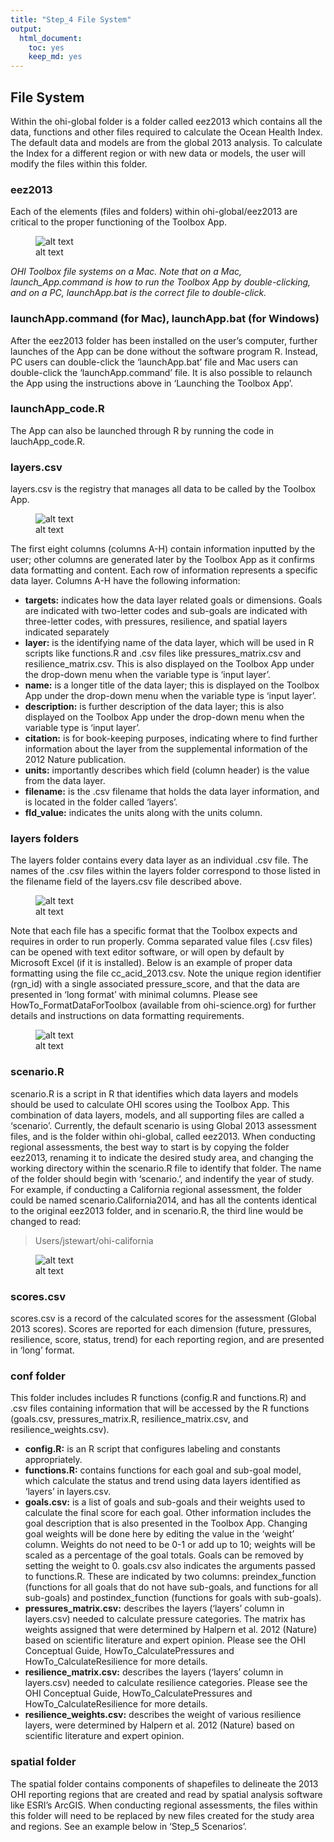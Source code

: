 ```yaml
---
title: "Step_4 File System"
output: 
  html_document:
    toc: yes
    keep_md: yes
---
```




## File System
Within the ohi-global folder is a folder called eez2013 which contains all the data, functions and other files required to calculate the Ocean Health Index. The default data and models are from the global 2013 analysis. To calculate the Index for a different region or with new data or models, the user will modify the files within this folder.

### eez2013
Each of the elements (files and folders) within ohi-global/eez2013 are critical to the proper functioning of the Toolbox App.

![alt text](Toolbox10.png)

*OHI Toolbox file systems on a Mac. Note that on a Mac, launch_App.command is how to run the Toolbox App by double-clicking, and on a PC, launchApp.bat is the correct file to double-click.*

### launchApp.command (for Mac), launchApp.bat (for Windows)
After the eez2013 folder has been installed on the user’s computer, further launches of the App can be done without the software program R. Instead, PC users can double-click the 'launchApp.bat' file and Mac users can double-click the ‘launchApp.command’ file.  It is also possible to relaunch the App using the instructions above in ‘Launching the Toolbox App’.

### launchApp_code.R
The App can also be launched through R by running the code in lauchApp_code.R. 

### layers.csv
layers.csv is the registry that manages all data to be called by the Toolbox App. 

![alt text](Toolbox11.png)

The first eight columns (columns A-H) contain information inputted by the user; other columns are generated later by the Toolbox App as it confirms data formatting and content. Each row of information represents a specific data layer. Columns A-H have the following information:

 + **targets:** indicates how the data layer related goals or dimensions. Goals are indicated with two-letter codes and sub-goals are indicated with three-letter codes, with pressures, resilience, and spatial layers indicated separately
 + **layer:** is the identifying name of the data layer, which will be used in R scripts like functions.R and .csv files like pressures_matrix.csv and resilience_matrix.csv. This is also displayed on the Toolbox App under the drop-down menu when the variable type is ‘input layer’.
 + **name:** is a longer title of the data layer; this is displayed on the Toolbox App under the drop-down menu when the variable type is ‘input layer’.
 + **description:** is further description of the data layer; this is also displayed on the Toolbox App under the drop-down menu when the variable type is ‘input layer’.
 + **citation:** is for book-keeping purposes, indicating where to find further information about the layer from the supplemental information of the 2012 Nature publication.
 + **units:** importantly describes which field (column header) is the value from the data layer.
 + **filename:** is the .csv filename that holds the data layer information, and is located in the folder called ‘layers’.
 + **fld_value:** indicates the units along with the units column.
 
### layers folders
The layers folder contains every data layer as an individual .csv file. The names of the .csv files within the layers folder correspond to those listed in the filename field of the layers.csv file described above.

![alt text](Toolbox12.png)

Note that each file has a specific format that the Toolbox expects and requires in order to run properly. Comma separated value files (.csv files) can be opened with text editor software, or will open by default by Microsoft Excel (if it is installed). Below is an example of proper data formatting using the file cc_acid_2013.csv. Note the unique region identifier (rgn_id) with a single associated pressure_score, and that the data are presented in ‘long format’ with minimal columns. Please see HowTo_FormatDataForToolbox (available from ohi-science.org) for further details and instructions on data formatting requirements.

![alt text](Toolbox13.png)

### scenario.R
scenario.R is a script in R that identifies which data layers and models should be used to calculate OHI scores using the Toolbox App. This combination of data layers, models, and all supporting files are called a ‘scenario’. Currently, the default scenario is using Global 2013 assessment files, and is the folder within ohi-global, called eez2013. When conducting regional assessments, the best way to start is by copying the folder eez2013, renaming it to indicate the desired study area, and changing the working directory within the scenario.R file to identify that folder. The name of the folder should begin with ‘scenario.’, and indentify the year of study. For example, if conducting a California regional assessment, the folder could be named scenario.California2014, and has all the contents identical to the original eez2013 folder, and in scenario.R, the third line would be changed to read:

> Users/jstewart/ohi-california

![alt text](Toolbox14.png)

### scores.csv
scores.csv is a record of the calculated scores for the assessment (Global 2013 scores). Scores are reported for each dimension (future, pressures, resilience, score, status, trend) for each reporting region, and are presented in ‘long’ format. 

### conf folder
This folder includes includes R functions (config.R and functions.R) and .csv files containing information that will be accessed by the R functions (goals.csv, pressures_matrix.R, resilience_matrix.csv, and resilience_weights.csv).

 + **config.R:** is an R script that configures labeling and constants appropriately.
 + **functions.R:**  contains functions for each goal and sub-goal model, which calculate the status and trend using data layers identified as ‘layers’ in layers.csv. 
 + **goals.csv:** is a list of goals and sub-goals and their weights used to calculate the final score for each goal. Other information includes the goal description that is also presented in the Toolbox App. Changing goal weights will be done here by editing the value in the ‘weight’ column. Weights do not need to be 0-1 or add up to 10; weights will be scaled as a percentage of the goal totals. Goals can be removed by setting the weight to 0.
goals.csv also indicates the arguments passed to functions.R. These are indicated by two columns: preindex_function (functions for all goals that do not have sub-goals, and functions for all sub-goals) and postindex_function (functions for goals with sub-goals). 
 + **pressures_matrix.csv:** describes the layers (‘layers’ column in layers.csv) needed to calculate pressure categories. The matrix has weights assigned that were determined by Halpern et al. 2012 (Nature) based on scientific literature and expert opinion. Please see the OHI Conceptual Guide, HowTo_CalculatePressures and HowTo_CalculateResilience for more details. 
 + **resilience_matrix.csv:** describes the layers (‘layers’ column in layers.csv) needed to calculate resilience categories.  Please see the OHI Conceptual Guide, HowTo_CalculatePressures and HowTo_CalculateResilience for more details. 
 + **resilience_weights.csv:** describes the weight of various resilience layers, were determined by Halpern et al. 2012 (Nature) based on scientific literature and expert opinion.

### spatial folder 
The spatial folder contains components of shapefiles to delineate the 2013 OHI reporting regions that are created and read by spatial analysis software like ESRI’s ArcGIS. When conducting regional assessments, the files within this folder will need to be replaced by new files created for the study area and regions. See an example below in ‘Step_5 Scenarios’.



